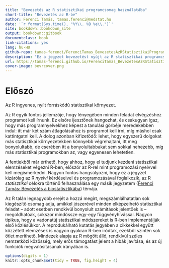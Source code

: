 ```yaml
--- 
title: "Bevezetés az R statisztikai programcsomag használatába"
short-title: "Bevezetés az R-be"
author: Ferenci Tamás, tamas.ferenci@medstat.hu
date: '`r format(Sys.time(), "%Y\\. %B %e\\.")`'
site: bookdown::bookdown_site
output: bookdown::gitbook
documentclass: book
link-citations: yes
lang: hu-HU
github-repo: tamas-ferenci/FerenciTamas_BevezetesAzRStatisztikaiProgramcsomagHasznalataba
description: "Ez a jegyzet bevezetést nyújt az R statisztikai programcsomag használatába."
url: https://tamas-ferenci.github.io/FerenciTamas_BevezetesAzRStatisztikaiProgramcsomagHasznalataba/
cover-image: bevrcover.png
---
```


# Előszó

Az R ingyenes, nyílt forráskódú statisztikai környezet.

Az R egyik fontos jellemzője, hogy lényegében minden feladat elvégzéshez programot kell írnunk. Ez elsőre ijesztőnek hangozhat, és csakugyan igaz, hogy más programnyelvekhez képest a tanulási görbéje meredekebben indul: itt már két szám átlagolásához is programot kell írni, míg máshol csak kattintgatni kell. A dolog azonban kifizetődő: lehet, hogy egyszerű dolgokat más statisztikai környezetekben könnyebb végrehajtani, itt meg bonyolultabb, de cserében itt a bonyolultabbakat sem sokkal nehezebb, míg más statisztikai programokban az, vagy egyenesen lehetetlen.

A fentiekből már érthető, hogy ahhoz, hogy el tudjunk kezdeni statisztikai elemzéseket végezni R-ben, először az R-rel mint programozási nyelvvel kell megismerkedni. Nagyon fontos hangsúlyozni, hogy ez a jegyzet kizárólag az R _nyelvi_ kérdéseivel és programozásával foglalkozik, az R _statisztikai_ célokra történő felhasználása egy másik jegyzetem ([Ferenci Tamás: Bevezetés a biostatisztikába](https://tamas-ferenci.github.io/FerenciTamas_BevezetesABiostatisztikaba/)) témája.

Az R talán legnagyobb erejét a hozzá megírt, megszámlálhatatlan sok kiegészítő csomag adja, amikkel jószerével minden elképzelhető statisztikai feladat -- adott esetben rendkívül bonyolult számítások jelentőek is -- megoldhatóak, sokszor mindössze egy-egy függvényhívással. Nagyon tipikus, hogy a vadonatúj statisztikai módszereket is R-ben implementálják első közlésükkor. A reprodukálható kutatás jegyében a cikkekkel együtt közzétett elemzések is nagyon gyakran R-ben íródtak, ezekből szintén sok ötlet meríthető. Mindezek alapja az R mögött álló, rendkívül széles nemzetközi közösség, mely erős támogatást jelent a hibák javítása, és az új funkciók megvalósításának irányában is.

```r
options(digits = 1)
knitr::opts_chunk$set(tidy = TRUE, fig.height = 4)
```
